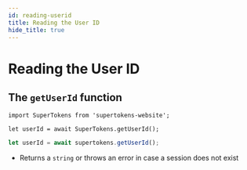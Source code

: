 ```yaml
---
id: reading-userid
title: Reading the User ID
hide_title: true
---
```




# Reading the User ID

## The ```getUserId``` function

<NpmOrScriptTabs>
<TabItem value="npm">

```tsx
import SuperTokens from 'supertokens-website';

let userId = await SuperTokens.getUserId();
```

</TabItem>
<TabItem value="script">

```jsx
let userId = await supertokens.getUserId();
```

</TabItem>
</NpmOrScriptTabs>

- Returns a `string` or throws an error in case a session does not exist

